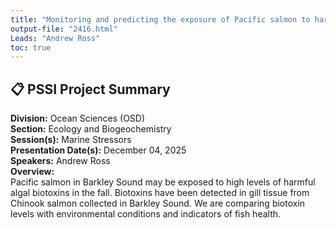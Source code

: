 ```yaml
---
title: "Monitoring and predicting the exposure of Pacific salmon to harmful algal biotoxins"
output-file: "2416.html"
Leads: "Andrew Ross"
toc: true
---
```


## 📋 PSSI Project Summary

**Division:** Ocean Sciences (OSD)  
**Section:** Ecology and Biogeochemistry   
**Session(s):** Marine Stressors  
**Presentation Date(s):** December 04, 2025  
**Speakers:** Andrew Ross  
**Overview:**  
Pacific salmon in Barkley Sound may be exposed to high levels of harmful algal biotoxins in the fall. Biotoxins have been detected in gill tissue from Chinook salmon collected in Barkley Sound.
We are comparing biotoxin levels with environmental conditions and indicators of fish health.     

